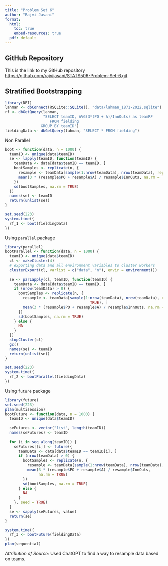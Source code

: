 ```yaml
---
title: "Problem Set 6"
author: "Rajvi Jasani"
format: 
  html: 
    toc: true
    embed-resources: true
  pdf: default
---
```


## GitHub Repository

This is the link to my GitHub repository <https://github.com/rajvijasani/STATS506-Problem-Set-6.git>

## Stratified Bootstrapping
```r
library(DBI)
lahman <- dbConnect(RSQLite::SQLite(), "data/lahman_1871-2022.sqlite")
rf <- dbGetQuery(lahman,
                 "SELECT teamID, AVG(3*(PO + A)/InnOuts) as teamRF
                    FROM fielding
                GROUP BY teamID")
fieldingData <- dbGetQuery(lahman, "SELECT * FROM fielding")
```
Non Parallel
```r
boot <- function(data, n = 1000) {
  teamID <- unique(data$teamID)
  se <- lapply(teamID, function(teamID) {
    teamData <- data[data$teamID == teamID, ]
    bootSamples <- replicate(n, {
      resample <- teamData[sample(1:nrow(teamData), nrow(teamData), replace = TRUE), ]
      mean(3 * (resample$PO + resample$A) / resample$InnOuts, na.rm = TRUE)
    })
    sd(bootSamples, na.rm = TRUE)
  })
  names(se) <- teamID
  return(unlist(se))
}

set.seed(223)
system.time({
  rf_1 <- boot(fieldingData)
})
```
Using `parallel` package
```r
library(parallel)
bootParallel <- function(data, n = 1000) {
  teamID <- unique(data$teamID)
  cl <- makeCluster(4)
  # exporting data and all environment variables to cluster workers
  clusterExport(cl, varlist = c("data", "n"), envir = environment())
  
  se <- parLapply(cl, teamID, function(teamID) {
    teamData <- data[data$teamID == teamID, ]
    if (nrow(teamData) > 0) {
      bootSamples <- replicate(n, {
        resample <- teamData[sample(1:nrow(teamData), nrow(teamData), replace =
                                      TRUE), ]
        mean(3 * (resample$PO + resample$A) / resample$InnOuts, na.rm = TRUE)
      })
      sd(bootSamples, na.rm = TRUE)
    } else {
      NA
    }
  })
  stopCluster(cl)
  gc()
  names(se) <- teamID
  return(unlist(se))
}

set.seed(223)
system.time({
  rf_2 <- bootParallel(fieldingData)
})
```
Using `future` package
```r
library(future)
set.seed(223)
plan(multisession)
bootFuture <- function(data, n = 1000) {
  teamID <- unique(data$teamID)
  
  seFutures <- vector("list", length(teamID))
  names(seFutures) <- teamID
  
  for (i in seq_along(teamID)) {
    seFutures[[i]] <- future({
      teamData <- data[data$teamID == teamID[i], ]
      if (nrow(teamData) > 0) {
        bootSamples <- replicate(n, {
          resample <- teamData[sample(1:nrow(teamData), nrow(teamData), replace = TRUE), ]
          mean(3 * (resample$PO + resample$A) / resample$InnOuts,
               na.rm = TRUE)
        })
        sd(bootSamples, na.rm = TRUE)
      } else {
        NA
      }
    }, seed = TRUE)
  }
  se <- sapply(seFutures, value)
  return(se)
}

system.time({
  rf_3 <- bootFuture(fieldingData)
})
plan(sequential)
```
*Attribution of Source:* Used ChatGPT to find a way to resample data based on teams.
